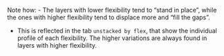 Note how: 
- The layers with lower flexibility tend to "stand in place", while the ones with higher flexibility tend to displace more and "fill the gaps".

- This is reflected in the tab `unstacked by flex`, that show the individual profile of each flexibility. The higher variations are always found in layers with higher flexibility.
